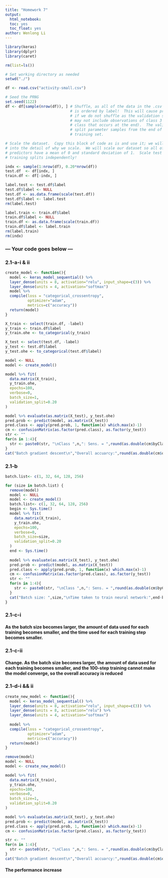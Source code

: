 ```yaml
---
title: "Homework 7"
output: 
  html_notebook:
  toc: yes
  toc_float: yes
author: Wenlong Li
---
```

  
```r
library(keras)
library(dplyr)
library(caret)

rm(list=ls())

# Set working directory as needed
setwd("./")

df <- read.csv("activity-small.csv")

# Seed the PRNG
set.seed(1122)
df <- df[sample(nrow(df)), ] # Shuffle, as all of the data in the .csv file
                             # is ordered by label!  This will cause problems
                             # if we do not shuffle as the validation split
                             # may not include observations of class 3 (the
                             # class that occurs at the end).  The validation_
                             # split parameter samples from the end of the
                             # training set.

# Scale the dataset.  Copy this block of code as is and use it; we will get
# into the detail of why we scale.  We will scale our dataset so all of the
# predictors have a mean of 0 and standard deviation of 1.  Scale test and
# training splits independently!

indx <- sample(1:nrow(df), 0.20*nrow(df))
test.df  <- df[indx, ]
train.df <- df[-indx, ]

label.test <- test.df$label
test.df$label <- NULL
test.df <- as.data.frame(scale(test.df))
test.df$label <- label.test
rm(label.test)

label.train <- train.df$label
train.df$label <- NULL
train.df <- as.data.frame(scale(train.df))
train.df$label <- label.train
rm(label.train)
rm(indx)

```
### --- Your code goes below ---
### 2.1-a-i & ii
```r
create_model <- function(){
  model <- keras_model_sequential() %>%
  layer_dense(units = 8, activation="relu", input_shape=c(3)) %>%
  layer_dense(units = 4, activation="softmax")
  model %>% 
  compile(loss = "categorical_crossentropy", 
          optimizer="adam", 
          metrics=c("accuracy"))
  return(model)
}

X_train <- select(train.df, -label)
y_train <- train.df$label
y_train.ohe <- to_categorical(y_train)

X_test <- select(test.df, -label)
y_test <- test.df$label
y_test.ohe <- to_categorical(test.df$label)

model <- NULL
model <- create_model()

model %>% fit(
  data.matrix(X_train), 
  y_train.ohe,
  epochs=100,
  verbose=0,
  batch_size=1,
  validation_split=0.20
)

model %>% evaluate(as.matrix(X_test), y_test.ohe)
pred.prob <- predict(model, as.matrix(X_test))
pred.class <- apply(pred.prob, 1, function(x) which.max(x)-1)
cm <- confusionMatrix(as.factor(pred.class), as.factor(y_test))
str <- ""
for(n in 1:4){
  str <- paste0(str, "\nClass ",n,": Sens. = ",round(as.double(cm$byClass[n,"Sensitivity"]),3),", Spec. = ",round(as.double(cm$byClass[n,"Specificity"]),3),", Bal.Acc. = ",round(as.double(cm$byClass[n,"Balanced Accuracy"]),3))
}
cat("Batch gradient descent\n","Overall accuarcy:",round(as.double(cm$overall["Accuracy"]),3),str)

```
### 2.1-b
```r

batch.list<- c(1, 32, 64, 128, 256)

for (size in batch.list) {
  remove(model)
  model <- NULL
  model <- create_model()
  batch.list<- c(1, 32, 64, 128, 256)
  begin <- Sys.time()
  model %>% fit(
    data.matrix(X_train), 
    y_train.ohe,
    epochs=100,
    verbose=0,
    batch_size=size,
    validation_split=0.20
  )
  end <- Sys.time()
  
  model %>% evaluate(as.matrix(X_test), y_test.ohe)
  pred.prob <- predict(model, as.matrix(X_test))
  pred.class <- apply(pred.prob, 1, function(x) which.max(x)-1)
  cm <- confusionMatrix(as.factor(pred.class), as.factor(y_test))
  str <- ""
  for(n in 1:4){
    str <- paste0(str, "\nClass ",n,": Sens. = ",round(as.double(cm$byClass[n,"Sensitivity"]),3),", Spec. = ",round(as.double(cm$byClass[n,"Specificity"]),3),", Bal.Acc. = ",round(as.double(cm$byClass[n,"Balanced Accuracy"]),3))
  }
  cat("Batch size: ",size,"\nTime taken to train neural network:",end-begin,"(seconds)\n","Overall accuarcy:",round(as.double(cm$overall["Accuracy"]),3),str)
}
```

### 2.1-c-i
#### As the batch size becomes larger, the amount of data used for each training becomes smaller, and the time used for each training step becomes smaller.
### 2.1-c-ii
#### Change. As the batch size becomes larger, the amount of data used for each training becomes smaller, and the 100-step training cannot make the model converge, so the overall accuracy is reduced

### 2.1-d-i && ii
```r
create_new_model <- function(){
  model <- keras_model_sequential() %>%
  layer_dense(units = 8, activation="relu", input_shape=c(3)) %>%
  layer_dense(units = 8, activation="relu") %>%
  layer_dense(units = 4, activation="softmax")
  
  model %>% 
  compile(loss = "categorical_crossentropy", 
          optimizer="adam", 
          metrics=c("accuracy"))
  return(model)
}

remove(model)
model <- NULL
model <- create_new_model()

model %>% fit(
  data.matrix(X_train), 
  y_train.ohe,
  epochs=100,
  verbose=0,
  batch_size=1,
  validation_split=0.20
)

model %>% evaluate(as.matrix(X_test), y_test.ohe)
pred.prob <- predict(model, as.matrix(X_test))
pred.class <- apply(pred.prob, 1, function(x) which.max(x)-1)
cm <- confusionMatrix(as.factor(pred.class), as.factor(y_test))

str <- ""
for(n in 1:4){
  str <- paste0(str, "\nClass ",n,": Sens. = ",round(as.double(cm$byClass[n,"Sensitivity"]),3),", Spec. = ",round(as.double(cm$byClass[n,"Specificity"]),3),", Bal.Acc. = ",round(as.double(cm$byClass[n,"Balanced Accuracy"]),3))
}
cat("Batch gradient descent\n","Overall accuarcy:",round(as.double(cm$overall["Accuracy"]),3),str)

```

#### The performance increase
